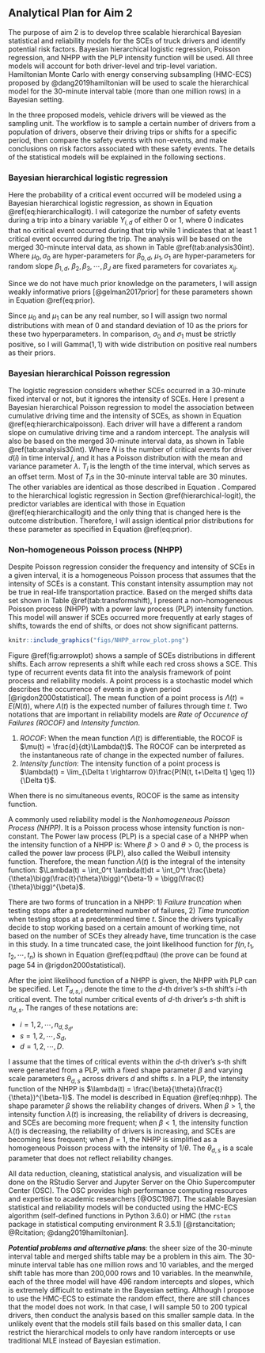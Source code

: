 Analytical Plan for Aim 2
-------------------------

The purpose of aim 2 is to develop three scalable hierarchical Bayesian statistical and reliability models for the SCEs of truck drivers and identify potential risk factors. Bayesian hierarchical logistic regression, Poisson regression, and NHPP with the PLP intensity function will be used. All three models will account for both driver-level and trip-level variation. Hamiltonian Monte Carlo with energy conserving subsampling (HMC-ECS) proposed by @dang2019hamiltonian will be used to scale the hierarchical model for the 30-minute interval table (more than one million rows) in a Bayesian setting.

In the three proposed models, vehicle drivers will be viewed as the sampling unit. The workflow is to sample a certain number of drivers from a population of drivers, observe their driving trips or shifts for a specific period, then compare the safety events with non-events, and make conclusions on risk factors associated with these safety events.  The details of the statistical models will be explained in the following sections.

### Bayesian hierarchical logistic regression {#hierarchical-logit}

Here the probability of a critical event occurred will be modeled using a Bayesian hierarchical logistic regression, as shown in Equation \@ref(eq:hierarchicallogit). I will categorize the number of safety events during a trip into a binary variable $Y_{i, d}$ of either 0 or 1, where 0 indicates that no critical event occurred during that trip while 1 indicates that at least 1 critical event occurred during the trip. The analysis will be based on the merged 30-minute interval data, as shown in Table \@ref(tab:analysis30int).
\begin{equation}
\begin{split}
Y_{i} &\sim \text{Bernoulli}(p_{i})\\
\log\frac{p_{i}}{1-p_{i}} &= \beta_{0, d(i)} + \beta_{1, d(i)} \cdot \text{CT}_i + \sum_{j=1}^{J} x_{ij}\beta_j\\
\beta_{0, d} &\sim \text{i.i.d. } N(\mu_0, \sigma_0^2), \quad d = 1, 2, \cdots, D\\
\beta_{1, d} &\sim \text{i.i.d. } N(\mu_1, \sigma_1^2), \quad d = 1, 2, \cdots, D
(\#eq:hierarchicallogit)
\end{split}
\end{equation}
Where $\mu_0, \sigma_0$ are hyper-parameters for $\beta_{0, d}$, $\mu_1, \sigma_1$ are hyper-parameters for random slope $\beta_{1, d}$, $\beta_2, \beta_3, \cdots, \beta_J$ are fixed parameters for covariates $x_{ij}$.

Since we do not have much prior knowledge on the parameters, I will assign weakly informative priors [@gelman2017prior] for these parameters shown in Equation \@ref(eq:prior).
\begin{equation}
\begin{split}
		\mu_0 & \sim N(0, 5^2)\\
		\mu_1 & \sim N(0, 5^2)\\
		\sigma_0 & \sim \text{Gamma}(1, 1)\\
		\sigma_1 & \sim \text{Gamma}(1, 1)\\
		\beta_2, \beta_3, \cdots, \beta_J  & \sim N(0, 10^2)
		(\#eq:prior)
\end{split}
\end{equation}

Since $\mu_0$ and $\mu_1$ can be any real number, so I will assign two normal distributions with mean of 0 and standard deviation of 10 as the priors for these two hyperparameters. In comparison, $\sigma_0$ and $\sigma_1$ must be strictly positive, so I will Gamma$(1, 1)$ with wide distribution on positive real numbers as their priors.

### Bayesian hierarchical Poisson regression

The logistic regression considers whether SCEs occurred in a 30-minute fixed interval or not, but it ignores the intensity of SCEs. Here I present a Bayesian hierarchical Poisson regression to model the association between cumulative driving time and the intensity of SCEs, as shown in Equation \@ref(eq:hierarchicalpoisson). Each driver will have a different a random slope on cumulative driving time and a random intercept. The analysis will also be based on the merged 30-minute interval data, as shown in Table \@ref(tab:analysis30int).
\begin{equation}
\begin{aligned}
N_{i}  & \sim \text{Poisson}(T_i\cdot\lambda_i)\\
\log\lambda_{i} & =\beta_{0, d(i)} + \beta_{1, d(i)} \cdot \text{CT}_i + \sum_{j=1}^{J} x_{ij}\beta_j\\
\beta_{0, d} &\sim \text{i.i.d. } N(\mu_0, \sigma_0^2), \quad d = 1, 2, \cdots, D\\
\beta_{1, d} &\sim \text{i.i.d. } N(\mu_1, \sigma_1^2), \quad d = 1, 2, \cdots, D
(\#eq:hierarchicalpoisson)
\end{aligned}
\end{equation}
Where $N$ is the number of critical events for driver $d(i)$ in time interval $j$, and it has a Poisson distribution with the mean and variance parameter $\lambda$. $T_i$ is the length of the time interval, which serves as an offset term. Most of $T_i$s in the 30-minute interval table are 30 minutes. The other variables are identical as those described in Equation . Compared to the hierarchical logistic regression in Section \@ref(hierarchical-logit), the predictor variables are identical with those in Equation \@ref(eq:hierarchicallogit) and the only thing that is changed here is the outcome distribution. Therefore, I will assign identical prior distributions for these parameter as specified in Equation \@ref(eq:prior).

### Non-homogeneous Poisson process (NHPP)

Despite Poisson regression consider the frequency and intensity of SCEs in a given interval, it is a homogeneous Poisson process that assumes that the intensity of SCEs is a constant. This constant intensity assumption may not be true in real-life transportation practice. Based on the merged shifts data set shown in Table \@ref(tab:transformshift), I present a non-homogeneous Poisson process (NHPP) with a power law process (PLP) intensity function. This model will answer if SCEs occurred more frequently at early stages of shifts, towards the end of shifts, or does not show significant patterns.

```r
knitr::include_graphics("figs/NHPP_arrow_plot.png")
```

Figure \@ref(fig:arrowplot) shows a sample of SCEs distributions in different shifts. Each arrow represents a shift while each red cross shows a SCE. This type of recurrent events data fit into the analysis framework of point process and reliability models. A point process is a stochastic model which describes the occurrence of events in a given period [@rigdon2000statistical]. The mean function of a point process is $\Lambda(t) = E(N(t))$, where $\Lambda(t)$ is the expected number of failures through time $t$. Two notations that are important in reliability models are *Rate of Occurence of Failures (ROCOF)* and *Intensity function*.

1. *ROCOF*: When the mean function $\Lambda(t)$ is differentiable, the ROCOF is $\mu(t) = \frac{d}{dt}\Lambda(t)$. The ROCOF can be interpreted as the instantaneous rate of change in the expected number of failures.
2. *Intensity function*: The intensity function of a point process is 
$\lambda(t) = \lim_{\Delta t \rightarrow 0}\frac{P(N(t, t+\Delta t] \geq 1)}{\Delta t}$. 

When there is no simultaneous events, ROCOF is the same as intensity function.

A commonly used reliability model is the *Nonhomogeneous Poisson Process (NHPP)*. It is a Poisson process whose intensity function is non-constant. The Power law process (PLP) is a special case of a NHPP when the intensity function of a NHPP is:
\begin{equation}
\lambda(t) = \frac{\beta}{\theta}\bigg(\frac{t}{\theta}\bigg)^{\beta-1},
(\#eq:plp)
\end{equation}
Where $\beta > 0$ and $\theta > 0$, the process is called the power law process (PLP), also called the Weibull intensity function. Therefore, the mean function $\Lambda(t)$ is the integral of the intensity function: $\Lambda(t) = \int_0^t \lambda(t)dt = \int_0^t \frac{\beta}{\theta}\bigg(\frac{t}{\theta}\bigg)^{\beta-1} = \bigg(\frac{t}{\theta}\bigg)^{\beta}$.

There are two forms of truncation in a NHPP: 1) *Failure truncation* when testing stops after a predetermined number of failures, 2) *Time truncation* when testing stops at a predetermined time $t$. Since the drivers typically decide to stop working based on a certain amount of working time, not based on the number of SCEs they already have, time truncation is the case in this study. In a time truncated case, the joint likelihood function for $f(n, t_1, t_2, \cdots, t_n)$ is shown in Equation \@ref(eq:pdftau) (the prove can be found at page 54 in @rigdon2000statistical).
\begin{equation}
\begin{aligned}
f(n, t_1, t_2, \cdots, t_n) & = f(n)f(t_1, t_2, \cdots, t_n|n)\\
& = \frac{e^{-\int_0^\tau \lambda(u)du}[\int_0^\tau \lambda(u)du]^n}{n!}n!\frac{\prod_{i=1}^n\lambda(t_i)}{[\Lambda(\tau)]^n}\\
& = \Big(\prod_{i=1}^n\lambda(t_i) \Big)e^{-\int_0^\tau \lambda(u)du}\\
& = \Big(\prod_{i=1}^n\frac{\beta}{\theta}(\frac{t_i}{\theta})^{\beta - 1} \Big)e^{-(\tau/\theta)^\beta},\\ 
n & = 0, 1, 2, \cdots, \quad  0 < t_1 < t_2 < \cdots < t_n
(\#eq:pdftau)
\end{aligned}
\end{equation}

After the joint likelihood function of a NHPP is given, the NHPP with PLP can be specified. Let $T_{d, s, i}$ denote the time to the $d$-th driver's $s$-th shift's $i$-th critical event. The total number critical events of $d$-th driver's $s$-th shift is $n_{d,s}$. The ranges of these notations are: 

- $i = 1, 2, \cdots, n_{d, S_d}$,
- $s = 1, 2, \cdots, S_d$,
- $d = 1, 2, \cdots, D$.

I assume that the times of critical events within the $d$-th driver's $s$-th shift were generated from a PLP, with a fixed shape parameter $\beta$ and varying scale parameters $\theta_{d, s}$ across drivers $d$ and shifts $s$. In a PLP, the intensity function of the NHPP is $\lambda(t) = \frac{\beta}{\theta}(\frac{t}{\theta})^{\beta-1}$. The model is described in Equation \@ref(eq:nhpp).
\begin{equation}
\begin{aligned}
  T_{d, s, 1}, T_{d, s, 2}, \cdots , T_{d, s, n_{d, s}} & \sim \text{PLP}(\beta, \theta_{d, s})\\
  \beta & \sim \text{Gamma}(1, 1)\\
  \log\theta_{d, s} &= \gamma_{0d} + \gamma_{1}x_{d, s, 1} + \gamma_{2}x_{d, s, 2} + \cdots + \gamma_{k}x_{d, s, k}\\
  \gamma_{01}, \gamma_{02}, \cdots, \gamma_{0D} & \sim \text{i.i.d. }N(\mu_0, \sigma_0^2)\\
  \gamma_1, \gamma_2, \cdots, \gamma_k & \sim \text{i.i.d. }N(0, 10^2)\\
  \mu_0 &\sim N(0, 10^2) \\
  \sigma_0 &\sim \text{Gamma}(1, 1)
(\#eq:nhpp)
\end{aligned}
\end{equation}
The shape parameter $\beta$ shows the reliability changes of drivers. When $\beta > 1$, the intensity function $\lambda(t)$ is increasing, the reliability of drivers is  decreasing, and SCEs are becoming more frequent; when $\beta < 1$, the intensity function $\lambda(t)$ is decreasing, the reliability of drivers is increasing, and SCEs are becoming less frequent; when $\beta = 1$, the NHPP is simplified as a homogeneous Poisson process with the intensity of $1/\theta$. The $\theta_{d, s}$ is a scale parameter that does not reflect reliability changes.

All data reduction, cleaning, statistical analysis, and visualization will be done on the RStudio Server and Jupyter Server on the Ohio Supercomputer Center (OSC). The OSC provides high performance computing resources and expertise to academic researchers [@OSC1987]. The scalable Bayesian statistical and reliability models will be conducted using the HMC-ECS algorithm (self-defined functions in Python 3.6.0) or HMC (the `rstan` package in statistical computing environment R 3.5.1) [@rstancitation; @Rcitation; @dang2019hamiltonian].

__*Potential problems and alternative plans*__: the sheer size of the 30-minute interval table and merged shifts table may be a problem in this aim. The 30-minute interval table has one million rows and 10 variables, and the merged shift table has more than 200,000 rows and 10 variables. In the meanwhile, each of the three model will have 496 random intercepts and slopes, which is extremely difficult to estimate in the Bayesian setting. Although I propose to use the HMC-ECS to estimate the random effect, there are still chances that the model does not work. In that case, I will sample 50 to 200 typical drivers, then conduct the analysis based on this smaller sample data. In the unlikely event that the models still fails based on this smaller data, I can restrict the hierarchical models to only have random intercepts or use traditional MLE instead of Bayesian estimation.